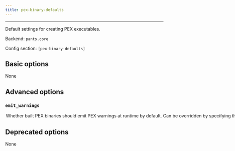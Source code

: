 ```yaml
---
title: pex-binary-defaults
---
```



---

Default settings for creating PEX executables.

Backend: <span className="color--primary">`pants.core`</span>

Config section: <span className="color--primary">`[pex-binary-defaults]`</span>

<span className={styles.options}>

## Basic options

None

## Advanced options

### `emit_warnings`

<Option
  cli_repr={`--[no-]pex-binary-defaults-emit-warnings`}
  env_repr="PANTS_PEX_BINARY_DEFAULTS_EMIT_WARNINGS"
  default_repr={`True`}
>

Whether built PEX binaries should emit PEX warnings at runtime by default. Can
be overridden by specifying the `emit_warnings` parameter of individual
`pex_binary` targets

</Option>

## Deprecated options

None

</span>
